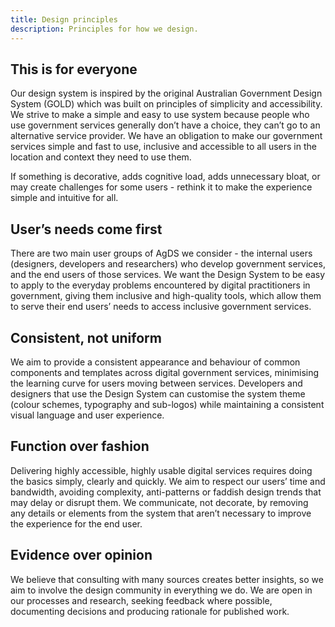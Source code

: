 ```yaml
---
title: Design principles
description: Principles for how we design.
---
```


## This is for everyone

Our design system is inspired by the original Australian Government Design System (GOLD) which was built on principles of simplicity and accessibility. We strive to make a simple and easy to use system because people who use government services generally don’t have a choice, they can’t go to an alternative service provider. We have an obligation to make our government services simple and fast to use, inclusive and accessible to all users in the location and context they need to use them.

If something is decorative, adds cognitive load, adds unnecessary bloat, or may create challenges for some users - rethink it to make the experience simple and intuitive for all.

## User’s needs come first

There are two main user groups of AgDS we consider - the internal users (designers, developers and researchers) who develop government services, and the end users of those services. We want the Design System to be easy to apply to the everyday problems encountered by digital practitioners in government, giving them inclusive and high-quality tools, which allow them to serve their end users’ needs to access inclusive government services.

## Consistent, not uniform

We aim to provide a consistent appearance and behaviour of common components and templates across digital government services, minimising the learning curve for users moving between services. Developers and designers that use the Design System can customise the system theme (colour schemes, typography and sub-logos) while maintaining a consistent visual language and user experience.

## Function over fashion

Delivering highly accessible, highly usable digital services requires doing the basics simply, clearly and quickly. We aim to respect our users’ time and bandwidth, avoiding complexity, anti-patterns or faddish design trends that may delay or disrupt them. We communicate, not decorate, by removing any details or elements from the system that aren’t necessary to improve the experience for the end user.

## Evidence over opinion

We believe that consulting with many sources creates better insights, so we aim to involve the design community in everything we do. We are open in our processes and research, seeking feedback where possible, documenting decisions and producing rationale for published work.
